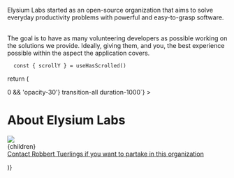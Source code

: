 
Elysium Labs started as an open-source organization that aims to solve everyday productivity problems with powerful and easy-to-grasp software.

<br />
The goal is to have as many volunteering developers as possible working on the solutions
we provide. Ideally, giving them, and you, the best experience possible within the
aspect the application covers.

      const { scrollY } = useHasScrolled()

return (

<Layout>
  <div className="max-w-7xl w-full mx-auto flex flex-col items-center">
    <div
      className={`${scrollY > 0 && 'opacity-30'} transition-all duration-1000`}
    >
      <h1>About Elysium Labs</h1>
      <div className="my-10">
        <Image src={Logo} style={{ borderRadius: '2rem' }} />
      </div>
    </div>
    <div className="max-w-prose my-10">{children}</div>
    <div className="max-w-prose mt-20">
      <a href="mailto:robbert@elysiumlabs.io?subject=I would like to participate">
        Contact Robbert Tuerlings if you want to partake in this organization
      </a>
    </div>
  </div>
</Layout>

)}
